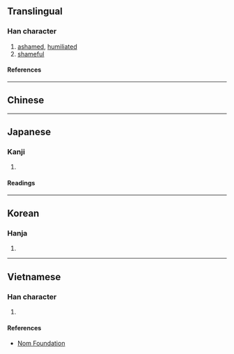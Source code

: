 {{also|慚}}
{{character info}}
==Translingual==

===Han character===
{{Han char|rn=61|rad=心|as=11|sn=15|four=|canj=JLP|ids=⿱斬心}}

# [[ashamed]], [[humiliated]]
# [[shameful]]

====References====
{{Han ref|kx=0398.390|dkj=11095|dj=0738.040|hdz=42341.090|uh=6159}}

----

==Chinese==
{{zh-forms|s=惭}}
{{zh-see|慚|v}}

----

==Japanese==

===Kanji===
{{ja-kanji|grade=|rs=心11}}

# {{rfdef|ja|sort=心11}}

====Readings====
{{ja-readings
|goon=ざん<ざん<ざむ
|kanon=さん<さん<さむ
|kun=はじ-<はぢ-, は-じる<は-ぢる
}}

----

==Korean==

===Hanja===
{{ko-hanja|참}}

# {{rfdef|ko|sort=心11}}

----

==Vietnamese==

===Han character===
{{vi-readings|rs=心11|reading=tàm}}

# {{rfdef|vi|sort=心11}}

====References====
* [http://nomfoundation.org/common/nom_details.php?codepoint=6159 Nom Foundation]